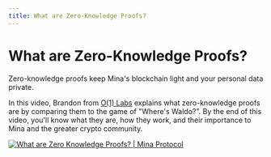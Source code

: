```yaml
---
title: What are Zero-Knowledge Proofs?
---
```


# What are Zero-Knowledge Proofs?

Zero-knowledge proofs keep Mina's blockchain light and your personal data private. 

In this video, Brandon from <a href="https://o1labs.org/">O(1) Labs</a> explains what zero-knowledge proofs are by comparing them to the game of "Where's Waldo?". By the end of this video, you'll know what they are, how they work, and their importance to Mina and the greater crypto community.

[![What are Zero Knowledge Proofs? | Mina Protocol](https://res.cloudinary.com/marcomontalbano/image/upload/v1660337712/video_to_markdown/images/youtube--GvwYJDzzI-g-c05b58ac6eb4c4700831b2b3070cd403.jpg)](https://www.youtube.com/watch?v=GvwYJDzzI-g "What are Zero Knowledge Proofs? | Mina Protocol")
